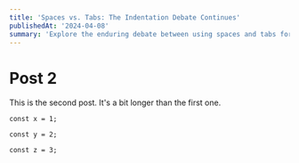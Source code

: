 ```yaml
---
title: 'Spaces vs. Tabs: The Indentation Debate Continues'
publishedAt: '2024-04-08'
summary: 'Explore the enduring debate between using spaces and tabs for code indentation, and why this choice matters more than you might think.'
---
```


# Post 2

This is the second post. It's a bit longer than the first one.

```tsx
const x = 1;
```

```tsx
const y = 2;
```

```tsx
const z = 3;
```
